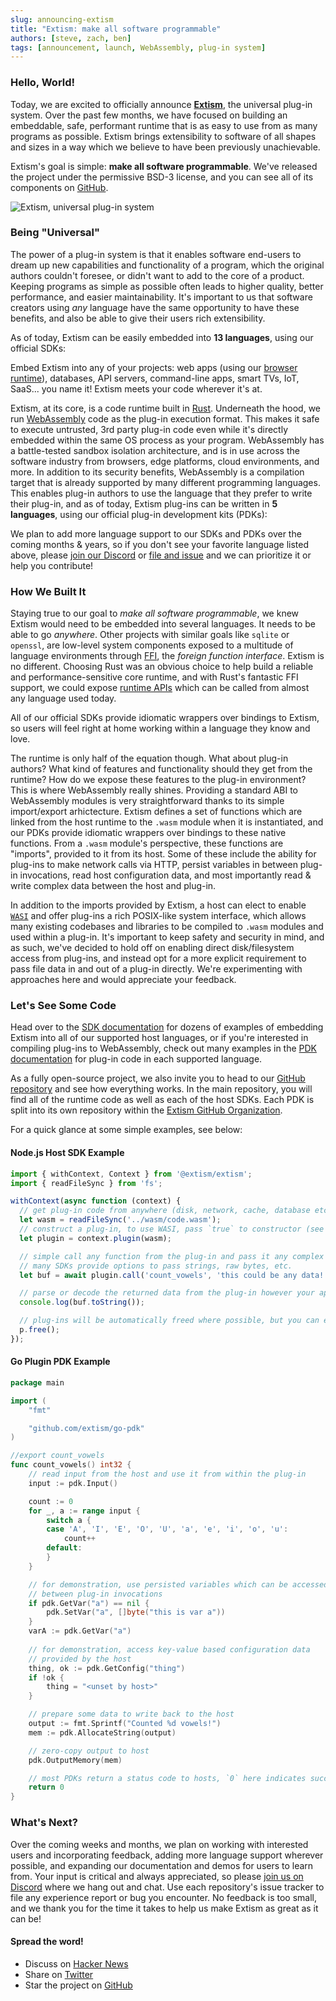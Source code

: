 ```yaml
---
slug: announcing-extism
title: "Extism: make all software programmable"
authors: [steve, zach, ben]
tags: [announcement, launch, WebAssembly, plug-in system]
---
```



### Hello, World!

Today, we are excited to officially announce [**Extism**](https://github.com/extism/extism), the 
universal plug-in system. Over the past few months, we have focused on building an embeddable, safe, 
performant runtime that is as easy to use from as many programs as possible. Extism brings 
extensibility to software of all shapes and sizes in a way which we believe to have been previously 
unachievable. 

Extism's goal is simple: **make all software programmable**. We've released the project under the 
permissive BSD-3 license, and you can see all of its components on [GitHub](https://github.com/extism).

![Extism, universal plug-in system](/img/extism-language-support.png)
### Being "Universal"

The power of a plug-in system is that it enables software end-users to dream up new capabilities 
and functionality of a program, which the original authors couldn't foresee, or didn't want to add
to the core of a product. Keeping programs as simple as possible often leads to higher quality, 
better performance, and easier maintainability. It's important to us that software creators using 
_any_ language have the same opportunity to have these benefits, and also be able to give their
users rich extensibility. 

As of today, Extism can be easily embedded into **13 languages**, using our official SDKs:

<div className="sdk-quickstart">
    <SDKLogoLinks/>
</div>

Embed Extism into any of your projects: web apps (using our [browser runtime](/docs/integrate-into-your-codebase/browser-runtime-sdk)), 
databases, API servers, command-line apps, smart TVs, IoT, SaaS... you name it! Extism meets your 
code wherever it's at.

Extism, at its core, is a code runtime built in [Rust](https://rust-lang.org). Underneath the hood,
we run [WebAssembly](https://webassembly.org) code as the plug-in execution format. This makes it 
safe to execute untrusted, 3rd party plug-in code even while it's directly embedded within the same
OS process as your program. WebAssembly has a battle-tested sandbox isolation architecture, and is
in use across the software industry from browsers, edge platforms, cloud environments, and more. 
In addition to its security benefits, WebAssembly is a compilation target that is already supported
by many different programming languages. This enables plug-in authors to use the language that they
prefer to write their plug-in, and as of today, Extism plug-ins can be written in **5 languages**,
using our official plug-in development kits (PDKs):

<div className="sdk-quickstart">
    <PDKLogoLinks/>
</div>

We plan to add more language support to our SDKs and PDKs over the coming months & years, so if you
don't see your favorite language listed above, please [join our Discord](https://discord.gg/cx3usBCWnc)
or [file and issue](https://github.com/extism/extism/issues) and we can prioritize it or help you 
contribute!

### How We Built It

Staying true to our goal to _make all software programmable_, we knew Extism would need to be 
embedded into several languages. It needs to be able to go _anywhere_. Other projects with similar
goals like `sqlite` or `openssl`, are low-level system components exposed to a multitude of language
environments through [FFI](https://en.wikipedia.org/wiki/Foreign_function_interface), 
the _foreign function interface_. Extism is no different. Choosing Rust was an obvious choice to 
help build a reliable and performance-sensitive core runtime, and with Rust's fantastic FFI support, 
we could expose [runtime APIs](/docs/concepts/runtime-apis) which can be called from almost any 
language used today. 

All of our official SDKs provide idiomatic wrappers over bindings to Extism, so users will feel 
right at home working within a language they know and love. 

The runtime is only half of the equation though. What about plug-in authors? What kind of features
and functionality should they get from the runtime? How do we expose these features to the plug-in
environment? This is where WebAssembly really shines. Providing a standard ABI to WebAssembly 
modules is very straightforward thanks to its simple import/export arhictecture. Extism defines a 
set of functions which are linked from the host runtime to the `.wasm` module when it is instantiated, 
and our PDKs provide idiomatic wrappers over bindings to these native functions. From a `.wasm` 
module's perspective, these functions are "imports", provided to it from its host. Some of these 
include the ability for plug-ins to make network calls via HTTP, persist variables in between plug-in
invocations, read host configuration data, and most importantly read & write complex data between
the host and plug-in. 

In addition to the imports provided by Extism, a host can elect to enable [`WASI`](https://wasi.dev) 
and offer plug-ins a rich POSIX-like system interface, which allows many existing codebases and 
libraries to be compiled to `.wasm` modules and used within a plug-in. It's important to keep
safety and security in mind, and as such, we've decided to hold off on enabling direct disk/filesystem
access from plug-ins, and instead opt for a more explicit requirement to pass file data in and out
of a plug-in directly. We're experimenting with approaches here and would appreciate your feedback.

### Let's See Some Code

Head over to the [SDK documentation](/docs/category/integrate-into-your-codebase) for dozens of 
examples of embedding Extism into all of our supported host languages, or if you're interested in 
compiling plug-ins to WebAssembly, check out many examples in the [PDK documentation](/docs/category/write-a-plug-in) 
for plug-in code in each supported language. 

As a fully open-source project, we also invite you to head to our [GitHub repository](https://github.com/extism/extism)
and see how everything works. In the main repository, you will find all of the runtime code as well
as each of the host SDKs. Each PDK is split into its own repository within the [Extism GitHub Organization](https://github.com/extism).

For a quick glance at some simple examples, see below:

#### Node.js Host SDK Example

```js title=index.js
import { withContext, Context } from '@extism/extism';
import { readFileSync } from 'fs';

withContext(async function (context) {
  // get plug-in code from anywhere (disk, network, cache, database etc.)
  let wasm = readFileSync('../wasm/code.wasm');
  // construct a plug-in, to use WASI, pass `true` to constructor (see docs for more options)
  let plugin = context.plugin(wasm);

  // simple call any function from the plug-in and pass it any complex data, 
  // many SDKs provide options to pass strings, raw bytes, etc.
  let buf = await plugin.call('count_vowels', 'this could be any data!');

  // parse or decode the returned data from the plug-in however your app needs to
  console.log(buf.toString());

  // plug-ins will be automatically freed where possible, but you can ensure cleanup is done
  p.free();
});
```

#### Go Plugin PDK Example

```go title=main.go
package main

import (
    "fmt"

    "github.com/extism/go-pdk"
)

//export count_vowels
func count_vowels() int32 {
	// read input from the host and use it from within the plug-in
    input := pdk.Input()

    count := 0
    for _, a := range input {
        switch a {
        case 'A', 'I', 'E', 'O', 'U', 'a', 'e', 'i', 'o', 'u':
            count++
        default:
        }
    }

    // for demonstration, use persisted variables which can be accessed 
	// between plug-in invocations
    if pdk.GetVar("a") == nil {
        pdk.SetVar("a", []byte("this is var a"))
    }
    varA := pdk.GetVar("a")
	
	// for demonstration, access key-value based configuration data 
	// provided by the host
    thing, ok := pdk.GetConfig("thing")
    if !ok {
        thing = "<unset by host>"
    }

	// prepare some data to write back to the host
    output := fmt.Sprintf("Counted %d vowels!")
    mem := pdk.AllocateString(output)

    // zero-copy output to host
    pdk.OutputMemory(mem)

	// most PDKs return a status code to hosts, `0` here indicates success.
    return 0
}
```

### What's Next?

Over the coming weeks and months, we plan on working with interested users and incorporating feedback,
adding more language support wherever possible, and expanding our documentation and demos for users
to learn from. Your input is critical and always appreciated, so please [join us on Discord](https://discord.gg/cx3usBCWnc)
where we hang out and chat. Use each repository's issue tracker to file any experience report or bug
you encounter. No feedback is too small, and we thank you for the time it takes to help us make
Extism as great as it can be!

#### Spread the word!

- Discuss on [Hacker News](#)
- Share on [Twitter](http://www.twitter.com/share?text=Extism%3A%20make%20all%20software%20programmable&url=https://extism.org/blog/announcing-extism&hashtags=WebAssembly,wasm)
- Star the project on [GitHub](https://github.com/extism/extism)